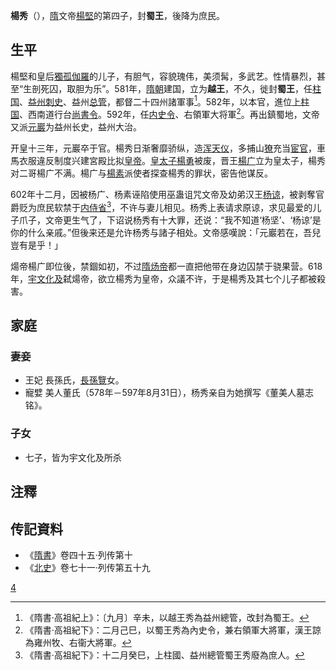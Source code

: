 {{otheruses|subject=隋朝宗室|other=清朝同名翰林|楊秀 (清朝翰林)}}
'''楊秀'''（{{bd|570年代||618年||catIdx=Y}}），[[隋|隋]]文帝[[楊堅|楊堅]]的第四子，封'''蜀王'''，後降为庶民。
==生平==
楊堅和皇后[[獨孤伽羅|獨孤伽羅]]的儿子，有胆气，容貌瑰伟，美须髯，多武艺。性情暴烈，甚至“生剖死囚，取胆为乐”。581年，[[隋朝|隋朝]]建国，立为'''越王'''，不久，徙封'''蜀王'''，任[[柱国|柱国]]、[[益州|益州]][[刺史|刺史]]、益州[[总管|总管]]，都督二十四州諸軍事<ref>《隋書·高祖紀上》：〔九月〕辛未，以越王秀為益州總管，改封為蜀王。</ref>。582年，以本官，進位[[上柱国|上柱国]]、西南道行台[[尚書令|尚書令]]。592年，任[[内史令|内史令]]、右領軍大将軍<ref>《隋書·高祖紀下》：二月己巳，以蜀王秀為內史令，兼右領軍大將軍，漢王諒為雍州牧、右衞大將軍。</ref>。再出鎮蜀地，文帝又派[[元岩_(平昌郡公)|元巖]]为益州长史，益州大治。

开皇十三年，元巖卒于官。楊秀日渐奢靡骄纵，造[[浑天仪|浑天仪]]，多捕山[[獠|獠]]充当[[宦官|宦官]]，車馬衣服違反制度兴建宮殿比拟[[皇帝|皇帝]]。[[储君|皇太子]][[杨勇_(隋朝)|楊勇]]被废，晋王[[隋炀帝|楊广]]立为皇太子，楊秀对二哥楊广不满。楊广与[[楊素|楊素]]派使者探查楊秀的罪状，密告他谋反。

602年十二月，因被杨广、杨素诬陷使用巫蛊诅咒文帝及幼弟汉王[[楊諒|杨谅]]，被剥奪官爵贬为庶民软禁于[[內侍省|内侍省]]<ref>《隋書·高祖紀下》：十二月癸巳，上柱國、益州總管蜀王秀廢為庶人。</ref>，不许与妻儿相见。杨秀上表请求原谅，求见最爱的儿子爪子，文帝更生气了，下诏说杨秀有十大罪，还说：“我不知道‘杨坚’、‘杨谅’是你的什么亲戚。”但後来还是允许杨秀与諸子相处。文帝感嘆說：「元巖若在，吾兒豈有是乎！」

煬帝楊广即位後，禁錮如初，不过[[隋炀帝|隋炀帝]]都一直把他带在身边囚禁于骁果营。618年，[[宇文化及|宇文化及]]弑煬帝，欲立楊秀为皇帝，众議不许，于是楊秀及其七个儿子都被殺害。

==家庭==
===妻妾===
*王妃 長孫氏，[[長孫覽|長孫覽]]女。
*寵嬖 美人董氏（578年－597年8月31日），杨秀亲自为她撰写《董美人墓志铭》。
===子女===
*七子，皆为宇文化及所杀

==注釋==
{{reflist}}

==传記資料==
*《[[隋書|隋書]]》卷四十五·列传第十 
*《[[北史|北史]]》卷七十一·列传第五十九 

[[Category:隋文帝皇子|4]]